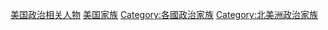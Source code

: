 [[Category:美国政治相关人物|]]
[[Category:美国家族|]]
[[Category:各國政治家族|Category:各國政治家族]]
[[Category:北美洲政治家族|Category:北美洲政治家族]]